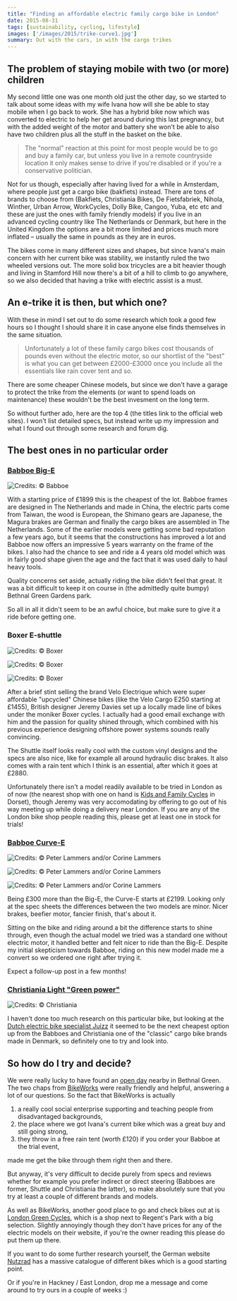 ```yaml
---
title: "Finding an affordable electric family cargo bike in London"
date: 2015-08-31
tags: [sustainability, cycling, lifestyle]
images: ['/images/2015/trike-curve1.jpg']
summary: Out with the cars, in with the cargo trikes
---
```


## The problem of staying mobile with two (or more) children

My second little one was one month old just the other day, so we started to talk about some ideas with my wife Ivana how will she be able to stay mobile when I go back to work. She has a hybrid bike now which was converted to electric to help her get around during this last pregnancy, but with the added weight of the motor and battery she won't be able to also have two children plus all the stuff in the basket on the bike.

> The "normal" reaction at this point for most people would be to go and buy a family car, but unless you live in a remote countryside location it only makes sense to drive if you're disabled or if you're a conservative politician.

Not for us though, especially after having lived for a while in Amsterdam, where people just get a cargo bike (bakfiets) instead. There are tons of brands to choose from (Bakfiets, Christiania Bikes, De Fietsfabriek, Nihola, Winther, Urban Arrow, WorkCycles, Dolly Bike, Cangoo, Yuba, etc etc and these are just the ones with family friendly models) if you live in an advanced cycling country like The Netherlands or Denmark, but here in the United Kingdom the options are a bit more limited and prices much more inflated – usually the same in pounds as they are in euros.

The bikes come in many different sizes and shapes, but since Ivana's main concern with her current bike was stability, we instantly ruled the two wheeled versions out. The more solid box tricycles are a bit heavier though and living in Stamford Hill now there's a bit of a hill to climb to go anywhere, so we also decided that having a trike with electric assist is a must.

## An e-trike it is then, but which one?

With these in mind I set out to do some research which took a good few hours so I thought I should share it in case anyone else finds themselves in the same situation.

> Unfortunately a lot of these family cargo bikes cost thousands of pounds even without the electric motor, so our shortlist of the "best" is what you can get between £2000-£3000 once you include all the essentials like rain cover tent and so.

There are some cheaper Chinese models, but since we don't have a garage to protect the trike from the elements (or want to spend loads on maintenance) these wouldn't be the best invesment on the long term.

So without further ado, here are the top 4 (the titles link to the official web sites). I won't list detailed specs, but instead write up my impression and what I found out through some research and forum dig.

## The best ones in no particular order

### [Babboe Big-E][1]

![Credits: © Babboe](/images/2015/trike-babboe_big-e.jpg)

With a starting price of £1899 this is the cheapest of the lot. Babboe frames are designed in The Netherlands and made in China, the electric parts come from Taiwan, the wood is European, the Shimano gears are Japanese, the Magura brakes are German and finally the cargo bikes are assembled in The Netherlands. Some of the earlier models were getting some bad reputation a few years ago, but it seems that the constructions has improved a lot and Babboe now offers an impressive 5 years warranty on the frame of the bikes. I also had the chance to see and ride a 4 years old model which was in fairly good shape given the age and the fact that it was used daily to haul heavy tools.

Quality concerns set aside, actually riding the bike didn't feel that great. It was a bit difficult to keep it on course in (the admittedly quite bumpy) Bethnal Green Gardens park.

So all in all it didn't seem to be an awful choice, but make sure to give it a ride before getting one.

### Boxer E-shuttle

![Credits: © Boxer](/images/2015/trike-shuttle-shots-025.jpg)

![Credits: © Boxer](/images/2015/trike-boxer-bridge-close-up.jpg)

![Credits: © Boxer](/images/2015/trike-shuttle-frame.jpg)

After a brief stint selling the brand Velo Electrique which were super affordable "upcycled" Chinese bikes (like the Velo Cargo E250 starting at £1455), British designer Jeremy Davies set up a locally made line of bikes under the moniker Boxer cycles. I actually had a good email exchange with him and the passion for quality shined through, which combined with his previous experience designing offshore power systems sounds really convincing.

The Shuttle itself looks really cool with the custom vinyl designs and the specs are also nice, like for example all around hydraulic disc brakes. It also comes with a rain tent which I think is an essential, after which it goes at £2880.

Unfortunately there isn't a model readily available to be tried in London as of now (the nearest shop with one on hand is [Kids and Family Cycles][6] in Dorset), though Jeremy was very accomodating by offering to go out of his way meeting up while doing a delivery near London. If you are any of the London bike shop people reading this, please get at least one in stock for trials!

### [Babboe Curve-E][7]

![Credits: © Peter Lammers and/or Corine Lammers](/images/2015/trike-curve1.jpg)

![Credits: © Peter Lammers and/or Corine Lammers](/images/2015/trike-curve2.jpg)

![Credits: © Peter Lammers and/or Corine Lammers](/images/2015/trike-curve3.jpg)

Being £300 more than the Big-E, the Curve-E starts at £2199. Looking only at the spec sheets the differences between the two models are minor. Nicer brakes, beefier motor, fancier finish, that's about it.

Sitting on the bike and riding around a bit the difference starts to shine through, even though the actual model we tried was a standard one without electric motor, it handled better and felt nicer to ride than the Big-E. Despite my initial skepticism towards Babboe, riding on this new model made me a convert so we ordered one right after trying it.

Expect a follow-up post in a few months!

### [Christiania Light "Green power"][8]

![Credits: © Christiania](/images/2015/trike-christiania.jpg)

I haven't done too much research on this particular bike, but looking at the [Dutch electric bike specialist Juizz][9] it seemed to be the next cheapest option up from the Babboes and Christiania one of the "classic" cargo bike brands made in Denmark, so definitely one to try and look into.

## So how do I try and decide?

We were really lucky to have found an [open day][10] nearby in Bethnal Green. The two chaps from [BikeWorks][11] were really friendly and helpful, answering a lot of our questions. So the fact that BikeWorks is actually

1. a really cool social enterprise supporting and teaching people from disadvantaged backgrounds,
2. the place where we got Ivana's current bike which was a great buy and still going strong,
3. they throw in a free rain tent (worth £120) if you order your Babboe at the trial event,

made me get the bike through them right then and there.

But anyway, it's very difficult to decide purely from specs and reviews whether for example you prefer indirect or direct steering (Babboes are former, Shuttle and Christiania the latter), so make absolutely sure that you try at least a couple of different brands and models.

As well as BikeWorks, another good place to go and check bikes out at is [London Green Cycles][12], which is a shop next to Regent's Park with a big selection. Slightly annoyingly though they don't have prices for any of the electric models on their website, if you're the owner reading this please do put them up there.

If you want to do some further research yourself, the German website [Nutzrad][13] has a massive catalogue of different bikes which is a good starting point.

Or if you're in Hackney / East London, drop me a message and come around to try ours in a couple of weeks :)

[1]: https://www.babboe.co.uk/cargo-bikes/big-electric
[6]: https://www.kidsandfamilycycles.co.uk/
[7]: https://www.babboe.co.uk/cargo-bikes/curve-electric
[8]: https://www.christianiabikes.com/uk/product/model-light/#powertrain
[9]: https://juizz.nl/c/e-bakfietsen/
[10]: https://www.babboe.co.uk/cargo-bike-test-ride
[11]: https://www.bikeworks.org.uk/
[12]: https://www.londongreencycles.co.uk/
[13]: http://www.nutzrad.de/index.php?seite=kat
